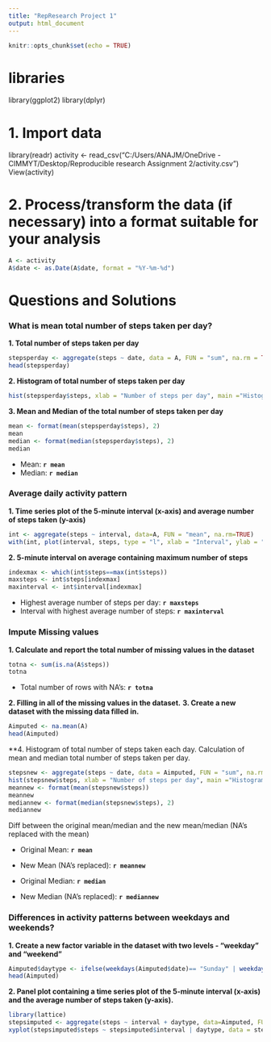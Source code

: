 ---
title: "RepResearch Project 1"
output: html_document
---

```{r setup, include=FALSE}
knitr::opts_chunk$set(echo = TRUE)
```

# libraries
library(ggplot2)
library(dplyr)


# 1. Import data
library(readr)
activity <- read_csv("C:/Users/ANAJM/OneDrive - CIMMYT/Desktop/Reproducible research Assignment 2/activity.csv")
View(activity)

# 2. Process/transform the data (if necessary) into a format suitable for your analysis
```{r echo=TRUE}
A <- activity
A$date <- as.Date(A$date, format = "%Y-%m-%d")
```
# Questions and Solutions
### What is mean total number of steps taken per day?
**1. Total number of steps taken per day**
```{r echo=TRUE}
stepsperday <- aggregate(steps ~ date, data = A, FUN = "sum", na.rm = TRUE)
head(stepsperday)
```
**2. Histogram of total number of steps taken per day**
```{r}
hist(stepsperday$steps, xlab = "Number of steps per day", main ="Histogram of total steps taken per day", col = "grey")
```

**3. Mean and Median of the total number of steps taken per day**
```{r}
mean <- format(mean(stepsperday$steps), 2)
mean
median <- format(median(stepsperday$steps), 2)
median
```
* Mean: **`r mean`**
* Median: **`r median`**

### Average daily activity pattern

**1. Time series plot of the 5-minute interval (x-axis) and average number of steps taken (y-axis)**
```{r}
int <- aggregate(steps ~ interval, data=A, FUN = "mean", na.rm=TRUE)
with(int, plot(interval, steps, type = "l", xlab = "Interval", ylab = "Number of steps", main = "Average steps per interval", col="red"))
```

**2. 5-minute interval on average containing maximum number of steps**
```{r}
indexmax <- which(int$steps==max(int$steps))
maxsteps <- int$steps[indexmax]
maxinterval <- int$interval[indexmax]
```
* Highest average number of steps per day: **`r maxsteps`**
* Interval with highest average number of steps: **`r maxinterval`**

### Impute Missing values 
**1. Calculate and report the total number of missing values in the dataset**
```{r}
totna <- sum(is.na(A$steps))
totna
```
* Total number of rows with NA's: **`r totna`**

**2. Filling in all of the missing values in the dataset.**
**3. Create a new dataset with the missing data filled in.**
```{r}
Aimputed <- na.mean(A)
head(Aimputed)
```

**4. Histogram of total number of steps taken each day. Calculation of  mean and median total number of steps taken per day. 
```{r}
stepsnew <- aggregate(steps ~ date, data = Aimputed, FUN = "sum", na.rm = TRUE)
hist(stepsnew$steps, xlab = "Number of steps per day", main ="Histogram of total steps taken per day (NA's replaced)", col = "blue")
meannew <- format(mean(stepsnew$steps))
meannew
mediannew <- format(median(stepsnew$steps), 2)
mediannew
```
Diff between the original mean/median and the new mean/median (NA's replaced with the mean)

* Original Mean: **`r mean`**
* New Mean (NA's replaced): **`r meannew`**

* Original Median: **`r median`**
* New Median (NA's replaced): **`r mediannew`**

### Differences in activity patterns between weekdays and weekends?
**1. Create a new factor variable in the dataset with two levels - "weekday" and "weekend" **
```{r}
Aimputed$daytype <- ifelse(weekdays(Aimputed$date)== "Sunday" | weekdays(Aimputed$date)== "Saturday", "weekend", "weekdays")
head(Aimputed)
```

**2. Panel plot containing a time series plot of the 5-minute interval (x-axis) and the average number of steps taken (y-axis).**
```{r}
library(lattice)
stepsimputed <- aggregate(steps ~ interval + daytype, data=Aimputed, FUN = "mean", na.rm=TRUE)
xyplot(stepsimputed$steps ~ stepsimputed$interval | daytype, data = stepsimputed, type="l", ylab = "Number of steps", main="Activity pattern per weekday/weekend", xlab = "Interval", layout=c(1,2))
```